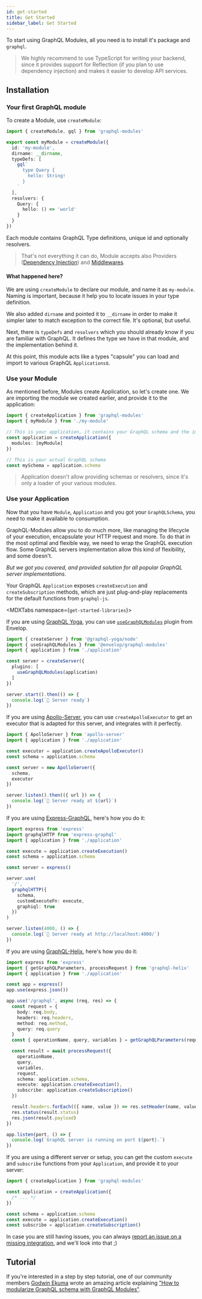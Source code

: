 ```yaml
---
id: get-started
title: Get Started
sidebar_label: Get Started
---
```


To start using GraphQL Modules, all you need is to install it's package and `graphql`.

> We highly recommend to use TypeScript for writing your backend, since it provides support for Reflection (if you plan to use dependency injection) and makes it easier to develop API services.

## Installation

<PackageInstall packages="graphql graphql-modules" />

### Your first GraphQL module

To create a Module, use `createModule`:

```typescript
import { createModule, gql } from 'graphql-modules'

export const myModule = createModule({
  id: 'my-module',
  dirname: __dirname,
  typeDefs: [
    gql`
      type Query {
        hello: String!
      }
    `
  ],
  resolvers: {
    Query: {
      hello: () => 'world'
    }
  }
})
```

Each module contains GraphQL Type definitions, unique id and optionally resolvers.

> That's not everything it can do, Module accepts also Providers ([Dependency Injection](di/introduction)) and [Middlewares](advanced/middlewares).

#### What happened here?

We are using `createModule` to declare our module, and name it as `my-module`. Naming is important, because it help you to locate issues in your type definition.

We also added `dirname` and pointed it to `__dirname` in order to make it simpler later to match exception to the correct file. It's optional, but useful.

Next, there is `typeDefs` and `resolvers` which you should already know if you are familiar with GraphQL. It defines the type we have in that module, and the implementation behind it.

At this point, this module acts like a types "capsule" you can load and import to various GraphQL `Applications`s.

### Use your Module

As mentioned before, Modules create Application, so let's create one. We are importing the module we created earlier, and provide it to the application:

```typescript
import { createApplication } from 'graphql-modules'
import { myModule } from './my-module'

// This is your application, it contains your GraphQL schema and the implementation of it.
const application = createApplication({
  modules: [myModule]
})

// This is your actual GraphQL schema
const mySchema = application.schema
```

> Application doesn't allow providing schemas or resolvers, since it's only a loader of your various modules.

### Use your Application

Now that you have `Module`, `Application` and you got your `GraphQLSchema`, you need to make it available to consumption.

GraphQL-Modules allow you to do much more, like managing the lifecycle of your execution, encapsulate your HTTP request and more. To do that in the most optimal and flexible way, we need to wrap the GraphQL execution flow. Some GraphQL servers implementation allow this kind of flexibility, and some doesn't.

_But we got you covered, and provided solution for all popular GraphQL server implementations._

Your GraphQL `Application` exposes `createExecution` and `createSubscription` methods, which are just plug-and-play replacements for the default functions from `graphql-js`.

<MDXTabs namespace={`get-started-libraries`}>
<MDXTab label="GraphQL Yoga">

If you are using [GraphQL Yoga](graphql-yoga.com), you can use [`useGraphQLModules`](https://www.envelop.dev/plugins/use-graphql-modules) plugin from Envelop.

```typescript title="/src/server.ts"
import { createServer } from '@graphql-yoga/node'
import { useGraphQLModules } from '@envelop/graphql-modules'
import { application } from './application'

const server = createServer({
  plugins: [
    useGraphQLModules(application)
  ]
})

server.start().then(() => {
  console.log(`🚀 Server ready`)
})
```

</MDXTab>
<MDXTab label="Apollo Server">

If you are using [Apollo-Server](https://github.com/apollographql/apollo-server), you can use `createApolloExecutor` to get an executor that is adapted for this server, and integrates with it perfectly.

```typescript title="/src/server.ts"
import { ApolloServer } from 'apollo-server'
import { application } from './application'

const executor = application.createApolloExecutor()
const schema = application.schema

const server = new ApolloServer({
  schema,
  executor
})

server.listen().then(({ url }) => {
  console.log(`🚀 Server ready at ${url}`)
})
```

</MDXTab>
<MDXTab label="Express GraphQL">

If you are using [Express-GraphQL](https://github.com/graphql/express-graphql), here's how you do it:

```typescript title="/src/server.ts"
import express from 'express'
import graphqlHTTP from 'express-graphql'
import { application } from './application'

const execute = application.createExecution()
const schema = application.schema

const server = express()

server.use(
  '/',
  graphqlHTTP({
    schema,
    customExecuteFn: execute,
    graphiql: true
  })
)

server.listen(4000, () => {
  console.log(`🚀 Server ready at http://localhost:4000/`)
})
```

</MDXTab>
<MDXTab label="GraphQL Helix">

If you are using [GraphQL-Helix](https://github.com/contrawork/graphql-helix), here's how you do it:

```typescript title="/src/server.ts"
import express from 'express'
import { getGraphQLParameters, processRequest } from 'graphql-helix'
import { application } from './application'

const app = express()
app.use(express.json())

app.use('/graphql', async (req, res) => {
  const request = {
    body: req.body,
    headers: req.headers,
    method: req.method,
    query: req.query
  }
  const { operationName, query, variables } = getGraphQLParameters(request)

  const result = await processRequest({
    operationName,
    query,
    variables,
    request,
    schema: application.schema,
    execute: application.createExecution(),
    subscribe: application.createSubscription()
  })

  result.headers.forEach(({ name, value }) => res.setHeader(name, value))
  res.status(result.status)
  res.json(result.payload)
})

app.listen(port, () => {
  console.log(`GraphQL server is running on port ${port}.`)
})
```

</MDXTab>
<MDXTab label="Other servers?">

If you are using a different server or setup, you can get the custom `execute` and `subscribe` functions from your `Application`, and provide it to your server:

```typescript
import { createApplication } from 'graphql-modules'

const application = createApplication({
  /* ... */
})

const schema = application.schema
const execute = application.createExecution()
const subscribe = application.createSubscription()
```

In case you are still having issues, you can always [report an issue on a missing integration](https://github.com/Urigo/graphql-modules/issues/new), and we'll look into that ;)

</MDXTab>
</MDXTabs>

## Tutorial

If you're interested in a step by step tutorial, one of our community members [Godwin Ekuma](https://blog.logrocket.com/author/godwinekuma) wrote an amazing article explaining ["How to modularize GraphQL schema with GraphQL Modules"](https://blog.logrocket.com/graphql-modules-tutorial-how-to-modularize-graphql-schema).
